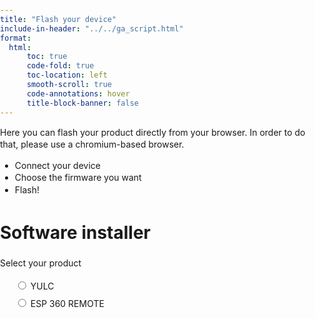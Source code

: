 ```yaml
---
title: "Flash your device"
include-in-header: "../../ga_script.html"
format:
  html: 
      toc: true
      code-fold: true
      toc-location: left
      smooth-scroll: true
      code-annotations: hover
      title-block-banner: false
---
```


Here you can flash your product directly from your browser. In order to do that, please use a chromium-based browser.

- Connect your device
- Choose the firmware you want
- Flash!

<html>
<body>
  <style>
    body {
      font-family: -apple-system, system-ui, BlinkMacSystemFont, "Segoe UI",
        Roboto, Ubuntu, sans-serif;
      padding: 0;
      margin: 0;
      line-height: 1.4;
    }
    .content {
      max-width: 600px;
      margin: 0 auto;
      padding: 12px;
    }
    h2 {
      margin-top: 2em;
    }
    h3 {
      margin-top: 1.5em;
    }
    a {
      color: #03a9f4;
    }
    .invisible {
      visibility: hidden;
    }
    .hidden {
      display: none;
    }
    esp-web-install-button[install-unsupported] {
      visibility: inherit;
    }
    .content pre {
      max-width: 100%;
      overflow-y: scroll;
    }
    .footer {
      margin-top: 24px;
      border-top: 1px solid #ccc;
      padding-top: 24px;
      text-align: center;
    }
    .footer .initiative {
      font-style: italic;
      margin-top: 16px;
    }
    table {
      border-spacing: 0;
    }
    td {
      padding: 8px;
      border-bottom: 1px solid #ccc;
    }
    .radios li {
      list-style: none;
      line-height: 2em;
    }
  </style>

<h1>Software installer</h1>
<script type="module" src="https://unpkg.com/esp-web-tools@10/dist/web/install-button.js?module"></script>

 <!-- Selezioni del prodotto (si può modificare aggiungendo scelte)-->
<p>Select your product</p>
<ul class="radios">
  <li>
    <label><input type="radio" name="type" value="yulc" /> YULC</label>
  </li>
  <li>
    <label><input type="radio" name="type" value="esp360remote" /> ESP 360 REMOTE</label>
  </li>

  <!-- Drop Down menu con le opzioni in base al prodotto selezionato -->
<select name="Software" id="software" hidden="hidden">
</select>

 <!-- Script per gestire in maniera dinamica il software (Si può modificare)-->
<script>

  const options = {
    yulc: [
      { value: 'WLED_0.15.0-b7_AR_MR', text: 'WLED 0.15.0-b7_AR_MR_IT' },
      { value: 'esphome', text: 'ESPHOME (Experimental)' }
    ],
    esp360remote: [
      { value: 'esphome', text: 'ESPHOME' },
     // { value: 'More_Options', text: 'More Options' }
    ]
  };

  function updateSelect(productType) {
    const select = document.getElementById('software');
    select.hidden = false; // Mostrare la select
    select.innerHTML = ''; // Svuotare le opzioni esistenti

    options[productType].forEach(option => { // Aggiungere le nuove opzioni in base al prodotto selezionato
      const opt = document.createElement('option');
      opt.value = option.value;
      opt.textContent = option.text;
      select.appendChild(opt);
    });
  }

  // Funzione per aggiornare il manifest
  function updateManifest() {
    const productType = document.querySelector('input[name="type"]:checked').value;
    const softwareValue = document.getElementById("software").value;

    const button = document.querySelector('esp-web-install-button');
    button.manifest = `../../Software/manifest_${productType}_${softwareValue}.json`;
    button.classList.remove('invisible');
  }


  // Aggiungere un listener ai radio buttons
  document.querySelectorAll('input[name="type"]').forEach(radio => {
    radio.addEventListener("change", () => {
      updateSelect(radio.value); // Aggiorna le opzioni nella select
      updateManifest();          // Aggiorna il manifest
    });
  });

  // Aggiungere un listener alla select
  document.getElementById("software").addEventListener("change", updateManifest);

</script>

</ul>
<p class="button-row" align="center">
  <esp-web-install-button class="invisible"></esp-web-install-button>
</p>

</body>
</html>
